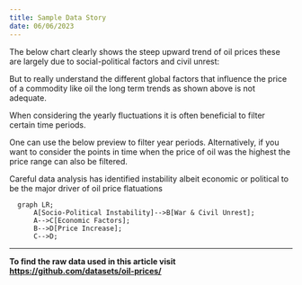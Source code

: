 ```yaml
---
title: Sample Data Story
date: 06/06/2023
---
```


The below chart clearly shows the steep upward trend of oil prices these are largely due to social-political factors and civil unrest:

<LineChart
  data="https://raw.githubusercontent.com/datasets/oil-prices/main/data/wti-year.csv"
  title="Oil Price x Year"
  xAxis="Date"
  yAxis="Price"
/>

But to really understand the different global factors that influence the price of a commodity like oil the  long term trends as shown above is not adequate.

When considering the yearly fluctuations it is often beneficial to filter certain time periods.

One can use the below preview to filter year periods. Alternatively, if you want to consider the points in time when the price of oil was the highest the price range can also be filtered.



<FlatUiTable url="https://raw.githubusercontent.com/datasets/oil-prices/main/data/wti-year.csv" />

Careful data analysis has identified instability albeit economic or political to be the major driver of oil price flatuations

```mermaid
  graph LR;
      A[Socio-Political Instability]-->B[War & Civil Unrest];
      A-->C[Economic Factors];
      B-->D[Price Increase];
      C-->D;
```

___

**To find the raw data used in this article visit https://github.com/datasets/oil-prices/**
